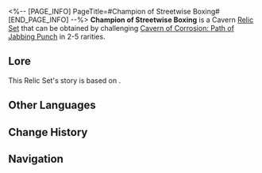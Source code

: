 <%-- [PAGE_INFO]
PageTitle=#Champion of Streetwise Boxing#
[END_PAGE_INFO] --%>
{{Relic Set Infobox
|id           = 81054
|image1       = Item Champion of Streetwise Boxing.png{{subst:void|<!--$UPLOAD:<<SpriteOutput/ItemFigures/71004.png>-<Item Champion of Streetwise Boxing.png>-<Relic Icons>>-->}}
|type         = Cavern Relic
|2pcBonus     = Increases Physical DMG by 10%.
|4pcBonus     = After the wearer attacks or is hit, their ATK increases by 5% for the rest of the battle. This effect can stack up to 5 time(s).
|head         = Champion's Headgear
|hand         = Champion's Heavy Gloves
|body         = Champion's Chest Guard
|feet         = Champion's Fleetfoot Boots
|rarity       = 2345
|source2.1    = [[Cavern of Corrosion: Path of Jabbing Punch]]
|source3.1    = [[Cavern of Corrosion: Path of Jabbing Punch]]
|source4.1    = [[Cavern of Corrosion: Path of Jabbing Punch]]
|source5.1    = [[Cavern of Corrosion: Path of Jabbing Punch]]
|source5.2    = [[Synthesize Relics]]
|utility1     = 
|utility2     = 
|utility3     = 
}}
'''Champion of Streetwise Boxing''' is a Cavern [[Relic/Sets|Relic Set]] that can be obtained by challenging [[Cavern of Corrosion: Path of Jabbing Punch]] in 2-5{{Icon/Stars|1}} rarities.

==Lore==
This Relic Set's story is based on {{tx}}.
{{Relic Lore|Champion of Streetwise Boxing}}

==Other Languages==
{{Other Languages
|en   = Champion of Streetwise Boxing
|zhs  = 街头出身的拳王
|zht  = 街頭出身的拳王
|ja   = 成り上がりチャンピオン
|ko   = 스트리트 격투왕
|es   = Campeona de boxeo callejero
|fr   = Championne de boxe de rue
|ru   = Чемпион уличного бокса
|th   = Champion of Streetwise Boxing
|vi   = Quyền Vương Đường Phố
|de   = Champion des Straßenboxens
|id   = Champion of Streetwise Boxing
|pt   = Campeã de Boxe de Rua
}}

==Change History==
{{Change History|1.0}}

==Navigation==
{{Relic Set Navbox}}